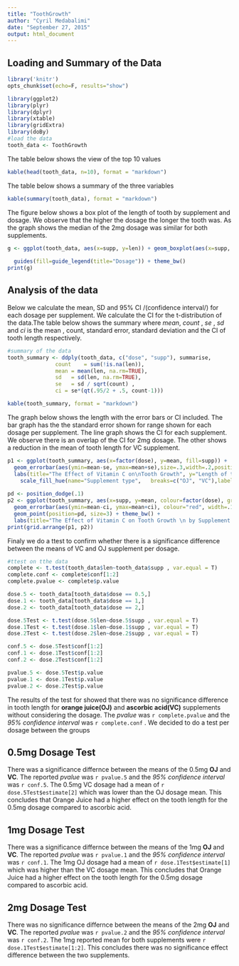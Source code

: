 ```yaml
---
title: "ToothGrowth"
author: "Cyril Medabalimi"
date: "September 27, 2015"
output: html_document
---
```


Loading and Summary of the Data
---------------------------------

```r
library('knitr')
opts_chunk$set(echo=F, results="show")
```

```r
library(ggplot2)
library(plyr)
library(dplyr)
library(xtable)
library(gridExtra)
library(doBy)
#load the data
tooth_data <- ToothGrowth
```

The table below shows the view of the top 10 values 

```r

kable(head(tooth_data, n=10), format = "markdown")

```


The table below shows a summary of the three variables

```r

kable(summary(tooth_data), format = "markdown")

```


The figure below shows a box plot of the length of tooth by supplement and dosage. We observe that the higher the dosage the longer the tooth was. As the graph shows the median of the 2mg dosage was similar for both supplements.


```r
g <- ggplot(tooth_data, aes(x=supp, y=len)) + geom_boxplot(aes(x=supp, y=len,fill =factor(dose))) + labs(title="Length of tooth by supplement and dosage",
                                                                                                     y="Length of tooth", x="Supplement") +
  guides(fill=guide_legend(title="Dosage")) + theme_bw()
print(g)
```



Analysis of the data
-----------------------
Below we calculate the mean, SD and 95% CI /(confidence interval/) for each dosage per supplement. We calculate the CI for the t-distribution of the data.The table below shows the summary where *mean*, *count* , *se* , *sd* and *ci* is the mean , count, standard error, standard deviation and the CI  of tooth length respectively.

```r
#summary of the data
tooth_summary <- ddply(tooth_data, c("dose", "supp"), summarise,
               count    = sum(!is.na(len)),
               mean = mean(len, na.rm=TRUE),
               sd   = sd(len, na.rm=TRUE),
               se   = sd / sqrt(count) ,
               ci = se*(qt(.95/2 + .5, count-1)))
```

```r

kable(tooth_summary, format = "markdown")

```


The graph below shows  the length with the error bars or CI included. The bar graph has the the standard error shown for range shown for each dosage per supplement. The line graph shows the CI for each supplement. We observe there is an overlap of the CI for 2mg dosage. The other shows a reduction in the mean of tooth length for VC supplement. 


```r
p1 <- ggplot(tooth_summary, aes(x=factor(dose), y=mean, fill=supp)) +   geom_bar(position=position_dodge(), stat="identity", colour="red",  size=.3) +      # Thinner lines
  geom_errorbar(aes(ymin=mean-se, ymax=mean+se),size=.3,width=.2,position=position_dodge(.9)) +
  labs(title="The Effect of Vitamin C on\nTooth Growth", y="Length of tooth", x="Dose (mg)") +
    scale_fill_hue(name="Supplement type",   breaks=c("OJ", "VC"),labels=c("Orange juice", "Ascorbic acid")) + theme_bw()
 
pd <- position_dodge(.1)
p2 <- ggplot(tooth_summary, aes(x=supp, y=mean, colour=factor(dose), group=dose)) + 
  geom_errorbar(aes(ymin=mean-ci, ymax=mean+ci), colour="red", width=.1, position=pd) + geom_line(position=pd) +
  geom_point(position=pd, size=3) + theme_bw() +  
  labs(title="The Effect of Vitamin C on Tooth Growth \n by Supplement and the CI", y="Length of tooth", x="Supplement") + guides(fill=guide_legend(title="Dosage (mg)"))
print(grid.arrange(p1, p2))

```


Finaly we do a ttest to confirm whether there is a significance difference between the means of VC and OJ supplement per dosage. 

```r
#ttest on tthe data
complete <- t.test(tooth_data$len~tooth_data$supp , var.equal = T)
complete.conf <- complete$conf[1:2]
complete.pvalue <- complete$p.value

dose.5 <- tooth_data[tooth_data$dose == 0.5,]
dose.1 <- tooth_data[tooth_data$dose == 1,]
dose.2 <- tooth_data[tooth_data$dose == 2,]

dose.5Test <- t.test(dose.5$len~dose.5$supp , var.equal = T)
dose.1Test <- t.test(dose.1$len~dose.1$supp , var.equal = T)
dose.2Test <- t.test(dose.2$len~dose.2$supp , var.equal = T)

conf.5 <- dose.5Test$conf[1:2]
conf.1 <- dose.1Test$conf[1:2]
conf.2 <- dose.2Test$conf[1:2]

pvalue.5 <- dose.5Test$p.value
pvalue.1 <- dose.1Test$p.value
pvalue.2 <- dose.2Test$p.value
```

The results of the test for showed that there was no significance difference in tooth length for **orange juice(OJ)** and **ascorbic acid(VC)** supplements without considering the dosage. The *pvalue* was `r complete.pvalue` and the *95% confidence interval* was `r complete.conf` . We decided to do a test per dosage between the groups

**0.5mg Dosage Test**
---------------------
There was a significance differnce between the means of the 0.5mg **OJ**  and **VC**. The reported *pvalue* was `r pvalue.5 `  and the *95% confidence interval* was `r conf.5`. The 0.5mg VC dosage had a mean of `r dose.5Test$estimate[2]` which was lower than the OJ dosage mean. This concludes that Orange Juice had a higher effect on the tooth length for the 0.5mg dosage compared to ascorbic acid.

**1mg Dosage Test**
---------------------
There was a significance differnce between the means of the 1mg **OJ**  and **VC**. The reported *pvalue* was `r pvalue.1 `  and the *95% confidence interval* was `r conf.1`. The 1mg OJ dosage had a mean of `r dose.1Test$estimate[1]` which was higher than the VC dosage mean. This concludes that Orange Juice had a higher effect on the tooth length for the 0.5mg dosage compared to ascorbic acid.

**2mg Dosage Test**
---------------------
There was no significance differnce between the means of the 2mg **OJ**  and **VC**. The reported *pvalue* was `r pvalue.2 `  and the *95% confidence interval* was `r conf.2`. The 1mg reported mean for both supplements were `r dose.1Test$estimate[1:2]`. This concludes there was no significance effect difference between the two supplements.

